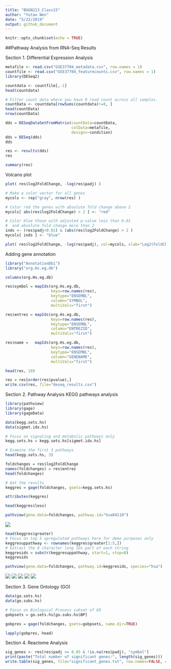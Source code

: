 ```yaml
---
title: "BGGN213_Class15"
author: "Yutao Wen"
date: "5/22/2019"
output: github_document
---
```


```r
knitr::opts_chunk$set(echo = TRUE)
```

##Pathway Analysis from RNA-Seq Results

Section 1. Differential Expression Analysis

```r
metafile <- read.csv("GSE37704_metadata.csv", row.names = 1)
countfile <- read.csv("GSE37704_featurecounts.csv", row.names = 1)
library(DESeq2)
```

```r
countdata <- countfile[,-1]
head(countdata)
```

```r
# Filter count data where you have 0 read count across all samples.
countData <- countdata[rowSums(countdata)!=0, ]
head(countData)
nrow(countData)
```

```r
dds = DESeqDataSetFromMatrix(countData=countData,
                             colData=metafile,
                             design=~condition)
dds = DESeq(dds)
dds
```

```r
res <- results(dds)
res
```

```r
summary(res)
```

Volcano plot
```r
plot( res$log2FoldChange, -log(res$padj) )

# Make a color vector for all genes
mycols <- rep("gray", nrow(res) )

# Color red the genes with absolute fold change above 2
mycols[ abs(res$log2FoldChange) > 2 ] <- "red"

# Color blue those with adjusted p-value less than 0.01
#  and absolute fold change more than 2
inds <- (res$padj<0.01) & (abs(res$log2FoldChange) > 2 )
mycols[ inds ] <- "blue"

plot( res$log2FoldChange, -log(res$padj), col=mycols, xlab="Log2(FoldChange)", ylab="-Log(P-value)" )
```

Adding gene annotation
```r
library("AnnotationDbi")
library("org.Hs.eg.db")

columns(org.Hs.eg.db)

```

```r

res$symbol = mapIds(org.Hs.eg.db,
                    keys=row.names(res), 
                    keytype="ENSEMBL",
                    column="SYMBOL",
                    multiVals="first")

res$entrez = mapIds(org.Hs.eg.db,
                    keys=row.names(res),
                    keytype="ENSEMBL",
                    column="ENTREZID",
                    multiVals="first")

res$name =   mapIds(org.Hs.eg.db,
                    keys=row.names(res),
                    keytype="ENSEMBL",
                    column="GENENAME",
                    multiVals="first")

head(res, 10)
```

```r
res = res[order(res$pvalue),]
write.csv(res, file="deseq_results.csv")
```

Section 2. Pathway Analysis
KEGG pathways analysis
```r
library(pathview)
library(gage)
library(gageData)

data(kegg.sets.hs)
data(sigmet.idx.hs)
```

```r
# Focus on signaling and metabolic pathways only
kegg.sets.hs = kegg.sets.hs[sigmet.idx.hs]

# Examine the first 3 pathways
head(kegg.sets.hs, 3)
```

```r
foldchanges = res$log2FoldChange
names(foldchanges) = res$entrez
head(foldchanges)
```

```r
# Get the results
keggres = gage(foldchanges, gsets=kegg.sets.hs)
```

```r
attributes(keggres)
```

```r
head(keggres$less)
```

```r
pathview(gene.data=foldchanges, pathway.id="hsa04110")
```

![](hsa04110.pathview.png)

```r
head(keggres$greater)
# Focus on top 5 upregulated pathways here for demo purposes only
keggresuppathway <- rownames(keggres$greater[1:5,])
# Extract the 8 character long IDs part of each string
keggresids = substr(keggresuppathway, start=1, stop=8)
keggresids
```

```r
pathview(gene.data=foldchanges, pathway.id=keggresids, species="hsa")
```

![](hsa04640.pathview.png)
![](hsa04630.pathview.png)
![](hsa00140.pathview.png)
![](hsa04142.pathview.png)
![](hsa04330.pathview.png)

Section 3. Gene Ontology (GO)
```r
data(go.sets.hs)
data(go.subs.hs)

# Focus on Biological Process subset of GO
gobpsets = go.sets.hs[go.subs.hs$BP]

gobpres = gage(foldchanges, gsets=gobpsets, same.dir=TRUE)

lapply(gobpres, head)
```

Section 4. Reactome Analysis
```r
sig_genes <- res[res$padj <= 0.05 & !is.na(res$padj), "symbol"]
print(paste("Total number of significant genes:", length(sig_genes)))
write.table(sig_genes, file="significant_genes.txt", row.names=FALSE, col.names=FALSE, quote=FALSE)
```

```r

```

